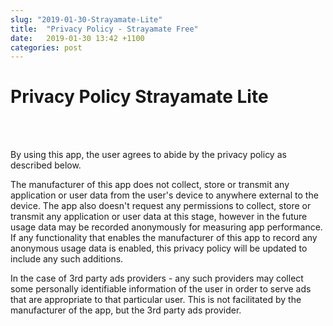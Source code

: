 ```yaml
---
slug: "2019-01-30-Strayamate-Lite"
title:  "Privacy Policy - Strayamate Free"
date:   2019-01-30 13:42 +1100
categories: post
---
```


<div className="blogText">

# Privacy Policy Strayamate Lite

<br/>
<br/>

By using  this app, the user agrees to abide by the privacy policy as described below.

The manufacturer of this app does not collect, store or transmit any application or user data from the user's device to anywhere external to the device. The app also doesn't request any permissions to collect, store or transmit any application or user data at this stage, however in the future usage data may be recorded anonymously for measuring app performance. If any functionality that enables the manufacturer of this app to record any anonymous usage data is enabled, this privacy policy will be updated to include any such additions.

In the case of 3rd party ads providers - any such providers may collect some personally identifiable information of the user in order to serve ads that are appropriate to that particular user. This is not facilitated by the manufacturer of the app, but the 3rd party ads provider.

</div>